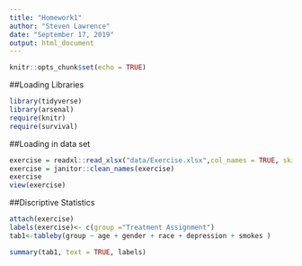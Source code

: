 ```yaml
---
title: "Homework1"
author: "Steven Lawrence"
date: "September 17, 2019"
output: html_document
---
```


```r
knitr::opts_chunk$set(echo = TRUE)
```

##Loading Libraries
```r

library(tidyverse)
library(arsenal)
require(knitr)
require(survival)

```
##Loading in data set

```r
exercise = readxl::read_xlsx("data/Exercise.xlsx",col_names = TRUE, skip = 1)
exercise = janitor::clean_names(exercise)
exercise
view(exercise)
```


##Discriptive Statistics
```r
attach(exercise)
labels(exercise)<- c(group ="Treatment Assignment")
tab1<-tableby(group ~ age + gender + race + depression + smokes )

summary(tab1, text = TRUE, labels)
```

